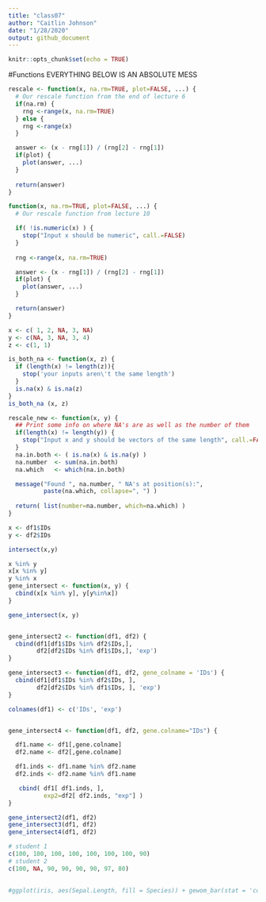 ```yaml
---
title: "class07"
author: "Caitlin Johnson"
date: "1/28/2020"
output: github_document
---
```


```r
knitr::opts_chunk$set(echo = TRUE)
```
#Functions
EVERYTHING BELOW IS AN ABSOLUTE MESS 


```r
rescale <- function(x, na.rm=TRUE, plot=FALSE, ...) {
  # Our rescale function from the end of lecture 6
  if(na.rm) {
    rng <-range(x, na.rm=TRUE)
  } else {
    rng <-range(x)
  }

  answer <- (x - rng[1]) / (rng[2] - rng[1])
  if(plot) { 
    plot(answer, ...) 
  }
  
  return(answer)
}
```
```r
function(x, na.rm=TRUE, plot=FALSE, ...) {
  # Our rescale function from lecture 10

  if( !is.numeric(x) ) {
    stop("Input x should be numeric", call.=FALSE)
  }
  
  rng <-range(x, na.rm=TRUE)

  answer <- (x - rng[1]) / (rng[2] - rng[1])
  if(plot) { 
    plot(answer, ...) 
  }

  return(answer)
}
```
```r
x <- c( 1, 2, NA, 3, NA)
y <- c(NA, 3, NA, 3, 4)
z <- c(1, 1)
```
```r
is_both_na <- function(x, z) {
  if (length(x) != length(z)){
    stop('your inputs aren\'t the same length')
  }
  is.na(x) & is.na(z)
}
is_both_na (x, z)
```
```r
rescale_new <- function(x, y) {
  ## Print some info on where NA's are as well as the number of them 
  if(length(x) != length(y)) {
    stop("Input x and y should be vectors of the same length", call.=FALSE)
  }
  na.in.both <- ( is.na(x) & is.na(y) )
  na.number  <- sum(na.in.both)
  na.which   <- which(na.in.both)

  message("Found ", na.number, " NA's at position(s):", 
          paste(na.which, collapse=", ") ) 
  
  return( list(number=na.number, which=na.which) )
}

```

```r
x <- df1$IDs
y <- df2$IDs

intersect(x,y)

x %in% y
x[x %in% y]
y %in% x
gene_intersect <- function(x, y) {
  cbind(x[x %in% y], y[y%in%x])
}

gene_intersect(x, y)


gene_intersect2 <- function(df1, df2) {
  cbind(df1[df1$IDs %in% df2$IDs,], 
        df2[df2$IDs %in% df1$IDs,], 'exp')
}

gene_intersect3 <- function(df1, df2, gene_colname = 'IDs') {
  cbind(df1[df1$IDs %in% df2$IDs, ], 
        df2[df2$IDs %in% df1$IDs, ], 'exp')
}

colnames(df1) <- c('IDs', 'exp')


gene_intersect4 <- function(df1, df2, gene.colname="IDs") { 

  df1.name <- df1[,gene.colname]
  df2.name <- df2[,gene.colname]

  df1.inds <- df1.name %in% df2.name
  df2.inds <- df2.name %in% df1.name

   cbind( df1[ df1.inds, ], 
          exp2=df2[ df2.inds, "exp"] )
}

gene_intersect2(df1, df2)
gene_intersect3(df1, df2)
gene_intersect4(df1, df2)
```

```r
# student 1
c(100, 100, 100, 100, 100, 100, 100, 90)
# student 2
c(100, NA, 90, 90, 90, 90, 97, 80)
  

```

  

```r
#ggplot(iris, aes(Sepal.Length, fill = Species)) + gewom_bar(stat = 'count', alpha = 0.7)
```
